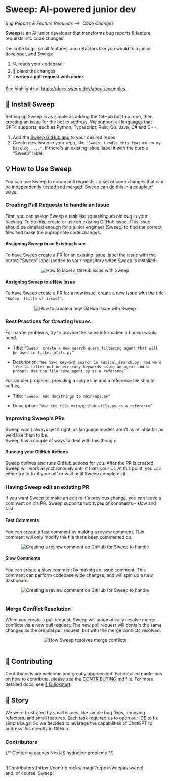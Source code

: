 # Sweep: AI-powered junior dev
*Bug Reports & Feature Requests ⟶&nbsp; Code Changes*

<b>Sweep</b> is an AI junior developer that transforms bug reports & feature requests into code changes.

Describe bugs, small features, and refactors like you would to a junior developer, and Sweep:
1. 🔍 reads your codebase
2. 📝 plans the changes
3. ⚡**writes a pull request with code**⚡

See highlights at https://docs.sweep.dev/about/examples.

## 🚀 Install Sweep

Setting up Sweep is as simple as adding the GitHub bot to a repo, then creating an issue for the bot to address.
We support all languages that GPT4 supports, such as Python, Typescript, Rust, Go, Java, C# and C++.

1. Add the [Sweep GitHub app](https://github.com/apps/sweep-ai) to your desired repos
2. Create new issue in your repo, like `"Sweep: Handle this feature on my backlog ...."`. If there's an existing issue, label it with the purple "Sweep" label.

## 💡 How to Use Sweep
You can use Sweep to create pull requests - a set of code changes that can be independently tested and merged. Sweep can do this in a couple of ways.

### Creating Pull Requests to handle an Issue
First, you can assign Sweep a task like squashing an old bug in your backlog. To do this, create or use an existing GitHub issue. This issue should be detailed enough for a junior engineer (Sweep) to find the correct files and make the appropriate code changes.

#### Assigning Sweep to an Existing Issue
To have Sweep create a PR for an existing issue, label the issue with the purple "Sweep" label (added to your repository when Sweep is installed).
<br/>
<div align="center"><img src="/assets/tutorial/label_issue.gif" alt="How to label a GitHub issue with Sweep" /></div>

#### Assigning Sweep to a New Issue
To have Sweep create a PR for a new issue, create a new issue with the title `"Sweep: [title of issue]"`.
<br/>
<div align="center"><img src="/assets/tutorial/create_issue.gif" alt="How to create a new GitHub issue with Sweep" /></div>

### Best Practices for Creating Issues
For harder problems, try to provide the same information a human would need.

- Title: `“Sweep: create a new search query filtering agent that will be used in ticket_utils.py”`

- Description: `“We have keyword search in lexical_search.py, and we’d like to filter out unnecessary keywords using an agent and a prompt. Use the file name_agent.py as a reference”`

For simpler problems, providing a single line and a reference file should suffice.
- Title: `“Sweep: Add docstrings to main/api.py”`

- Description: `“Use the file main/github_utils.py as a reference”`

### Improving Sweep's PRs
Sweep won’t always get it right, as language models aren’t as reliable for as we’d like them to be. <br/>
Sweep has a couple of ways to deal with this though:

#### Running your GitHub Actions
Sweep defines and runs GitHub actions for you. After the PR is created, Sweep will work asynchronously until it fixes your CI. At this point, you can either try to fix it yourself or wait until Sweep completes it.

### Having Sweep edit an existing PR
If you want Sweep to make an edit to it's previous change, you can leave a comment on it's PR. Sweep supports two types of comments - slow and fast.

#### Fast Comments
You can create a fast comment by making a review comment. This comment will only modify the file that’s been commented on.
<br/>
<div align="center"><img src="/assets/tutorial/pr_comment.gif" alt="Creating a review comment on GitHub for Sweep to handle" /></div>

#### Slow Comments
You can create a slow comment by making an issue comment. This comment can perform codebase wide changes, and will spin up a new dashboard.
<br/>
<div align="center"><img src="/assets/tutorial/issue_comment.gif" alt="Creating a review comment on GitHub for Sweep to handle" /></div>
<br/>

### Merge Conflict Resolution
When you create a pull request, Sweep will automatically resolve merge conflicts via a new pull request. The new pull request will contain the same changes as the original pull request, but with the merge conflicts resolved.
<br/>
<div align="center"><img src="/assets/tutorial/merge_conflict.gif" alt="How Sweep resolves merge conflicts" /></div>
<br/>

## 🤝 Contributing

Contributions are welcome and greatly appreciated! For detailed guidelines on how to contribute, please see the [CONTRIBUTING.md](CONTRIBUTING.md) file.
For more detailed docs, see [🚀 Quickstart](https://docs.sweep.dev/).

## 📘 Story

We were frustrated by small issues, like simple bug fixes, annoying refactors, and small features. Each task required us to open our IDE to fix simple bugs. So we decided to leverage the capabilities of ChatGPT to address this directly in GitHub.


### Contributors
{/* Centering causes NextJS hydration problems */}

<br/>
![Contributors](https://contrib.rocks/image?repo=sweepai/sweep)
<br/>
and, of course, Sweep!
